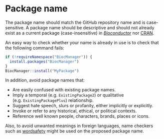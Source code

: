 # Package name {#package-name}

The package name should match the <i class="fab fa-github"></i> GitHub
repository name and is case-sensitive. A package name should be descriptive and
should not already exist as a current package (case-insensitive) in
[_Bioconductor_](https://bioconductor.org/packages/release/BiocViews.html) nor
[CRAN](https://cran.r-project.org/web/packages/available_packages_by_name.html).

An easy way to check whether your name is already in use is to check that the
following command fails:

```r
if (!requireNamespace("BiocManager")) {
  install.packages("BiocManager")
}
BiocManager::install("MyPackage")
```

In addition, avoid package names that:

- Are easily confused with existing package names.
- Imply a temporal (e.g. `ExistingPackage2`) or qualitative
  (e.g. `ExistingPackagePlus`) relationship.
- Suggest hate speech, slurs or profanity, either implicitly or explicitly.
- Invoke or refer to any historical, ethical, or political contexts.
- Reference well known people, characters, brands, places or icons.

Also, to avoid unwanted meanings in foreign languages, name checkers such as
[wordsafety](http://wordsafety.com) might be used on the proposed package name.

